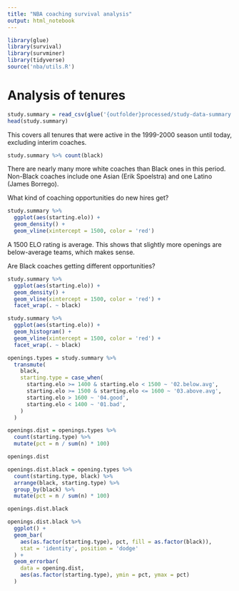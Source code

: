 ```yaml
---
title: "NBA coaching survival analysis"
output: html_notebook
---
```


```r
library(glue)
library(survival)
library(survminer)
library(tidyverse)
source('nba/utils.R')
```

# Analysis of tenures

```r
study.summary = read_csv(glue('{outfolder}processed/study-data-summary.csv'))
head(study.summary)
```
This covers all tenures that were active in the 1999-2000 season until today, excluding interim coaches.

```r
study.summary %>% count(black)
```

There are nearly many more white coaches than Black ones in this period. Non-Black coaches include one Asian (Erik Spoelstra) and one Latino (James Borrego).

What kind of coaching opportunities do new hires get?

```r
study.summary %>% 
  ggplot(aes(starting.elo)) +
  geom_density() +
  geom_vline(xintercept = 1500, color = 'red')
```
A 1500 ELO rating is average. This shows that slightly more openings are below-average teams, which makes sense.

Are Black coaches getting different opportunities?

```r
study.summary %>% 
  ggplot(aes(starting.elo)) +
  geom_density() +
  geom_vline(xintercept = 1500, color = 'red') +
  facet_wrap(. ~ black)
```

```r
study.summary %>% 
  ggplot(aes(starting.elo)) +
  geom_histogram() +
  geom_vline(xintercept = 1500, color = 'red') +
  facet_wrap(. ~ black)
```

```r
openings.types = study.summary %>% 
  transmute(
    black,
    starting.type = case_when(
      starting.elo >= 1400 & starting.elo < 1500 ~ '02.below.avg',
      starting.elo >= 1500 & starting.elo <= 1600 ~ '03.above.avg',
      starting.elo > 1600 ~ '04.good',
      starting.elo < 1400 ~ '01.bad',
    )
  )

openings.dist = openings.types %>%
  count(starting.type) %>% 
  mutate(pct = n / sum(n) * 100)

openings.dist
```

```r
openings.dist.black = opening.types %>%
  count(starting.type, black) %>% 
  arrange(black, starting.type) %>%
  group_by(black) %>% 
  mutate(pct = n / sum(n) * 100)

openings.dist.black
```

```r
openings.dist.black %>% 
  ggplot() +
  geom_bar(
    aes(as.factor(starting.type), pct, fill = as.factor(black)),
    stat = 'identity', position = 'dodge'
  ) +
  geom_errorbar(
    data = opening.dist,
    aes(as.factor(starting.type), ymin = pct, ymax = pct)
  )
```


